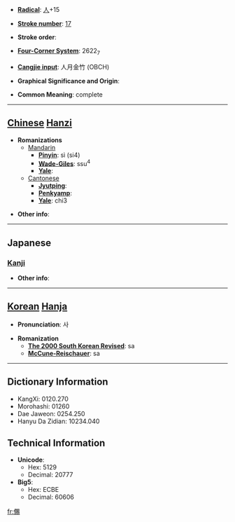 * '''[[Wiktionary:Chinese radical index| Radical]]''': [[Wiktionary:Chinese radical index 人|人]]+15

* '''[[Wiktionary:Chinese total strokes index|Stroke number]]''': [[Wiktionary:Chinese total strokes index 17|17]]

* '''Stroke order''': 

* '''[[Wiktionary:Chinese four corner index|Four-Corner System]]''': 2622<sub>7</sub>

* '''[[Wiktionary:Chinese Cangjie index|Cangjie input]]''': 人月金竹 (OBCH)

* '''Graphical Significance and Origin''': 

* '''Common Meaning''': complete

----

== [[Chinese]] [[Hanzi]] ==

* '''Romanizations'''
** [[Mandarin]]
*** '''[[Pinyin]]''': sì (si4)
*** '''[[Wade-Giles]]''': ssu<sup>4</sup>
*** '''[[Yale]]''': 
**[[Cantonese]]
***'''[[Jyutping]]''':
***'''[[Penkyamp]]''': 
***'''[[Yale]]''': chi3

* '''Other info''': 

----

==Japanese==
===[[Kanji]]===
{{kanji|on readings=[[し]] (shi)
|kun readings=[[つくす]] (tsukusu), [[つきる]] (tsukiru)
}}

* '''Other info''':  

----

== [[Korean]] [[Hanja]] ==

* '''Pronunciation''': 사

* '''Romanization'''
** '''[[The 2000 South Korean Revised Romanization|The 2000 South Korean Revised]]''': sa
** '''[[McCune-Reischauer]]''': sa

----

== Dictionary Information ==

* KangXi: 0120.270
* Morohashi: 01260
* Dae Jaweon: 0254.250
* Hanyu Da Zidian: 10234.040

== Technical Information ==

* '''Unicode''':
** Hex: 5129
** Decimal: 20777
* '''Big5''':
** Hex: ECBE
** Decimal: 60606

[[fr:儩]]